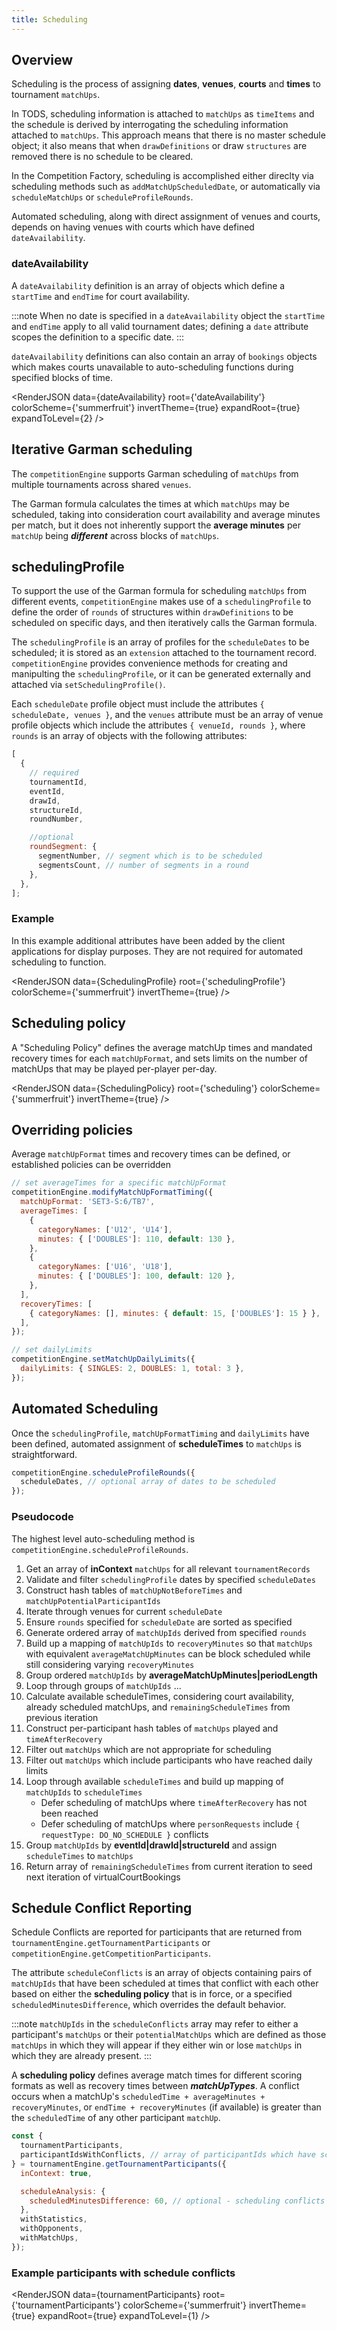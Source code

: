```yaml
---
title: Scheduling
---
```




## Overview

Scheduling is the process of assigning **dates**, **venues**, **courts** and **times** to tournament `matchUps`.

In TODS, scheduling information is attached to `matchUps` as `timeItems` and the schedule is derived by interrogating the scheduling information attached to `matchUps`.
This approach means that there is no master schedule object; it also means that when `drawDefinitions` or draw `structures` are removed there is no schedule to be cleared.

In the Competition Factory, scheduling is accomplished either direclty via scheduling methods such as `addMatchUpScheduledDate`, or automatically via `scheduleMatchUps` or `scheduleProfileRounds`.

Automated scheduling, along with direct assignment of venues and courts, depends on having venues with courts which have defined `dateAvailability`.

### dateAvailability

A `dateAvailability` definition is an array of objects which define a `startTime` and `endTime` for court availability.

:::note
When no date is specified in a `dateAvailability` object the `startTime` and `endTime` apply to all valid tournament dates; defining a `date` attribute scopes the
definition to a specific date.
:::

`dateAvailability` definitions can also contain an array of `bookings` objects which makes courts unavailable to auto-scheduling
functions during specified blocks of time.

<RenderJSON
  data={dateAvailability}
  root={'dateAvailability'}
  colorScheme={'summerfruit'}
  invertTheme={true}
  expandRoot={true}
  expandToLevel={2}
/>

## Iterative Garman scheduling

The `competitionEngine` supports Garman scheduling of `matchUps` from multiple tournaments across shared `venues`.

The Garman formula calculates the times at which `matchUps` may be scheduled, taking into consideration court availability
and average minutes per match, but it does not inherently support the **average minutes** per `matchUp` being **_different_**
across blocks of `matchUps`.

## schedulingProfile

To support the use of the Garman formula for scheduling `matchUps` from different events,
`competitionEngine` makes use of a `schedulingProfile` to define the order of `rounds` of structures within `drawDefinitions`
to be scheduled on specific days, and then iteratively calls the Garman formula.

The `schedulingProfile` is an array of profiles for the `scheduleDates` to be scheduled; it is stored as an `extension` attached to the tournament record.
`competitionEngine` provides convenience methods for creating and manipulting the `schedulingProfile`, or it can be generated externally and attached
via `setSchedulingProfile()`.

Each `scheduleDate` profile object must include the attributes `{ scheduleDate, venues }`, and the `venues` attribute must be an array of venue profile objects
which include the attributes `{ venueId, rounds }`, where `rounds` is an array of objects with the following attributes:

```js
[
  {
    // required
    tournamentId,
    eventId,
    drawId,
    structureId,
    roundNumber,

    //optional
    roundSegment: {
      segmentNumber, // segment which is to be scheduled
      segmentsCount, // number of segments in a round
    },
  },
];
```

### Example

In this example additional attributes have been added by the client applications for display purposes.
They are not required for automated scheduling to function.

<RenderJSON
  data={SchedulingProfile}
  root={'schedulingProfile'}
  colorScheme={'summerfruit'}
  invertTheme={true}
/>

## Scheduling policy

A "Scheduling Policy" defines the average matchUp times and mandated recovery times for each `matchUpFormat`,
and sets limits on the number of matchUps that may be played per-player per-day.

<RenderJSON
  data={SchedulingPolicy}
  root={'scheduling'}
  colorScheme={'summerfruit'}
  invertTheme={true}
/>

## Overriding policies

Average `matchUpFormat` times and recovery times can be defined, or established policies can be overridden

```js
// set averageTimes for a specific matchUpFormat
competitionEngine.modifyMatchUpFormatTiming({
  matchUpFormat: 'SET3-S:6/TB7',
  averageTimes: [
    {
      categoryNames: ['U12', 'U14'],
      minutes: { ['DOUBLES']: 110, default: 130 },
    },
    {
      categoryNames: ['U16', 'U18'],
      minutes: { ['DOUBLES']: 100, default: 120 },
    },
  ],
  recoveryTimes: [
    { categoryNames: [], minutes: { default: 15, ['DOUBLES']: 15 } },
  ],
});

// set dailyLimits
competitionEngine.setMatchUpDailyLimits({
  dailyLimits: { SINGLES: 2, DOUBLES: 1, total: 3 },
});
```

## Automated Scheduling

Once the `schedulingProfile`, `matchUpFormatTiming` and `dailyLimits` have been defined, automated assignment of **scheduleTimes** to `matchUps` is straightforward.

```js
competitionEngine.scheduleProfileRounds({
  scheduleDates, // optional array of dates to be scheduled
});
```

### Pseudocode

The highest level auto-scheduling method is `competitionEngine.scheduleProfileRounds`.

1. Get an array of **inContext** `matchUps` for all relevant `tournamentRecords`
2. Validate and filter `schedulingProfile` dates by specified `scheduleDates`
3. Construct hash tables of `matchUpNotBeforeTimes` and `matchUpPotentialParticipantIds`
4. Iterate through venues for current `scheduleDate`
5. Ensure `rounds` specified for `scheduleDate` are sorted as specified
6. Generate ordered array of `matchUpIds` derived from specified `rounds`
7. Build up a mapping of `matchUpIds` to `recoveryMinutes` so that `matchUps` with equivalent `averageMatchUpMinutes`
   can be block scheduled while still considering varying `recoveryMinutes`
8. Group ordered `matchUpIds` by **averageMatchUpMinutes|periodLength**
9. Loop through groups of `matchUpIds` ...
10. Calculate available scheduleTimes, considering court availability, already scheduled matchUps, and `remainingScheduleTimes` from previous iteration
11. Construct per-participant hash tables of `matchUps` played and `timeAfterRecovery`
12. Filter out `matchUps` which are not appropriate for scheduling
13. Filter out `matchUps` which include participants who have reached daily limits
14. Loop through available `scheduleTimes` and build up mapping of `matchUpIds` to `scheduleTimes`
    - Defer scheduling of matchUps where `timeAfterRecovery` has not been reached
    - Defer scheduling of matchUps where `personRequests` include `{ requestType: DO_NO_SCHEDULE }` conflicts
15. Group `matchUpIds` by **eventId|drawId|structureId** and assign `scheduleTimes` to `matchUps`
16. Return array of `remainingScheduleTimes` from current iteration to seed next iteration of virtualCourtBookings

## Schedule Conflict Reporting

Schedule Conflicts are reported for participants that are returned from `tournamentEngine.getTournamentParticipants`
or `competitionEngine.getCompetitionParticipants`.

The attribute `scheduleConflicts` is an array of objects containing pairs of `matchUpIds`
that have been scheduled at times that conflict with each other based on either the **scheduling policy**
that is in force, or a specified `scheduledMinutesDifference`, which overrides the default behavior.

:::note
`matchUpIds` in the `scheduleConflicts` array may refer to either a participant's `matchUps` or their `potentialMatchUps` which are defined as those `matchUps`
in which they will appear if they either win or lose `matchUps` in which they are already present.
:::

A **scheduling policy** defines average match times for different scoring formats as well as recovery times between **_matchUpTypes_**.
A conflict occurs when a matchUp's `scheduledTime + averageMinutes + recoveryMinutes`, or `endTime + recoveryMinutes` (if available) is greater than the `scheduledTime` of any other participant `matchUp`.

```js
const {
  tournamentParticipants,
  participantIdsWithConflicts, // array of participantIds which have scheduling conflicts
} = tournamentEngine.getTournamentParticipants({
  inContext: true,

  scheduleAnalysis: {
    scheduledMinutesDifference: 60, // optional - scheduling conflicts determined by scheduledTime difference between matchUps
  },
  withStatistics,
  withOpponents,
  withMatchUps,
});
```

### Example participants with schedule conflicts

<RenderJSON
  data={tournamentParticipants}
  root={'tournamentParticipants'}
  colorScheme={'summerfruit'}
  invertTheme={true}
  expandRoot={true}
  expandToLevel={1}
/>
